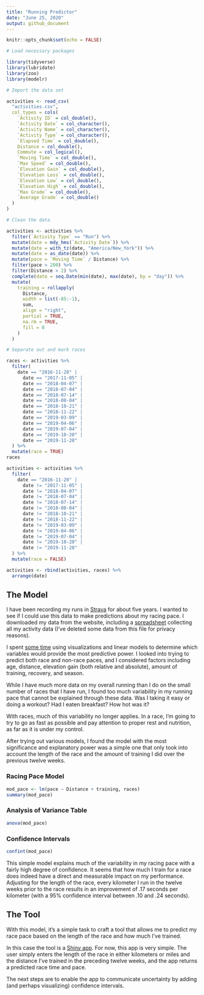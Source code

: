 ```yaml
---
title: "Running Predictor"
date: "June 25, 2020"
output: github_document
---
```


```r
knitr::opts_chunk$set(echo = FALSE)

# Load necessary packages

library(tidyverse)
library(lubridate)
library(zoo)
library(modelr)

# Import the data set

activities <- read_csv(
  "activities.csv",
  col_types = cols(
    `Activity ID` = col_double(),
    `Activity Date` = col_character(),
    `Activity Name` = col_character(),
    `Activity Type` = col_character(),
    `Elapsed Time` = col_double(),
    Distance = col_double(),
    Commute = col_logical(),
    `Moving Time` = col_double(),
    `Max Speed` = col_double(),
    `Elevation Gain` = col_double(),
    `Elevation Loss` = col_double(),
    `Elevation Low` = col_double(),
    `Elevation High` = col_double(),
    `Max Grade` = col_double(),
    `Average Grade` = col_double()
  )
)

# Clean the data

activities <- activities %>%
  filter(`Activity Type` == "Run") %>%
  mutate(date = mdy_hms(`Activity Date`)) %>%
  mutate(date = with_tz(date, "America/New_York")) %>%
  mutate(date = as_date(date)) %>%
  mutate(pace = `Moving Time` / Distance) %>%
  filter(pace > 200) %>%
  filter(Distance > 2) %>%
  complete(date = seq.Date(min(date), max(date), by = "day")) %>%
  mutate(
    training = rollapply(
      Distance,
      width = list(-85:-1),
      sum,
      align = "right",
      partial = TRUE,
      na.rm = TRUE,
      fill = 0
    )
  )

# Separate out and mark races

races <- activities %>%
  filter(
    date == "2016-11-20" |
      date == "2017-11-05" |
      date == "2018-04-07" |
      date == "2018-07-04" |
      date == "2018-07-14" |
      date == "2018-08-04" |
      date == "2018-10-21" |
      date == "2018-11-22" |
      date == "2019-03-09" |
      date == "2019-04-06" |
      date == "2019-07-04" |
      date == "2019-10-20" |
      date == "2019-11-28"
  ) %>%
  mutate(race = TRUE)
races

activities <- activities %>%
  filter(
    date == "2016-11-20" |
      date != "2017-11-05" |
      date != "2018-04-07" |
      date != "2018-07-04" |
      date != "2018-07-14" |
      date != "2018-08-04" |
      date != "2018-10-21" |
      date != "2018-11-22" |
      date != "2019-03-09" |
      date != "2019-04-06" |
      date != "2019-07-04" |
      date != "2019-10-20" |
      date != "2019-11-28"
  ) %>%
  mutate(race = FALSE)

activities <- rbind(activities, races) %>%
  arrange(date)
```
## The Model

I have been recording my runs in [Strava](https://www.strava.com/) for about five years. I wanted to see if I could use this data to make predictions about my racing pace. I downloaded my data from the website, including a [spreadsheet](https://github.com/jamesphare/running_predictor/blob/master/activities.csv) collecting all my activity data (I've deleted some data from this file for privacy reasons).  

I spent [some time](https://github.com/jamesphare/running_predictor/blob/master/running_project_notebook.md) using visualizations and linear models to determine which variables would provide the most predictive power. I looked into trying to predict both race and non-race paces, and I considered factors including age, distance, elevation gain (both relative and absolute), amount of training, recovery, and season. 

While I have much more data on my overall running than I do on the small number of races that I have run, I found too much variability in my running pace that cannot be explained through these data. Was I taking it easy or doing a workout? Had I eaten breakfast? How hot was it? 

With races, much of this variability no longer applies. In a race, I'm going to try to go as fast as possible and pay attention to proper rest and nutrition, as far as it is under my control.

After trying out various models, I found the model with the most significance and explanatory power was a simple one that only took into account the length of the race and the amount of training I did over the previous twelve weeks.

### Racing Pace Model

```r
mod_pace <- lm(pace ~ Distance + training, races)
summary(mod_pace)
```

### Analysis of Variance Table

```r
anova(mod_pace)
```

### Confidence Intervals

```r
confint(mod_pace)
```

This simple model explains much of the variability in my racing pace with a fairly high degree of confidence. It seems that how much I train for a race does indeed have a direct and measurable impact on my performance. Adjusting for the length of the race, every kilometer I run in the twelve weeks prior to the race results in an improvement of .17 seconds per kilometer (with a 95% confidence interval between .10 and .24 seconds).

## The Tool

With this model, it's a simple task to craft a tool that allows me to predict my race pace based on the length of the race and how much I've trained. 

In this case the tool is a [Shiny app](https://github.com/jamesphare/running_predictor/blob/master/running_predictor/app.R). For now, this app is very simple. The user simply enters the length of the race in either kilometers or miles and the distance I've trained in the preceding twelve weeks, and the app returns a predicted race time and pace.

The next steps are to enable the app to communicate uncertainty by adding (and perhaps visualizing) confidence intervals.
